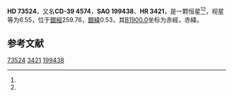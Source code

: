 {{Starbox begin
| name = HD 73524
}}
{{Starbox observe
| epoch = [[J2000.0|J2000.0]]
| constell = {{星座名待查}}<ref name=SIMBAD>{{cite web
 | url=http://simbad.u-strasbg.fr/simbad/sim-id?Ident=HR+3421
 | title =Pulsating variable Star
 | publisher=Centre de Données astronomiques de Strasbourg
 | work=SIMBAD
 | accessdate=2012-07-13}}</ref><ref name=DATA>{{cite web
 | url=http://vizier.u-strasbg.fr/viz-bin/VizieR-5?-out.add=.&-source=5050&-corr=PK=HR&-out.max=9999&HR=3421
 | title=VizieR Detailed Page
 | accessdate=2012-07-13
 | archive-date=2016-03-05
 | archive-url=https://web.archive.org/web/20160305023048/http://vizier.u-strasbg.fr/viz-bin/VizieR-5?-out.add=.&-source=5050&-corr=PK=HR&-out.max=9999&HR=3421
 | dead-url=no
 }}</ref>
| 星官 = 
| ra = {{RA|8|37|19.9}}<ref name=SIMBAD /><ref name=DATA />
| dec = {{DEC|-40|8|51}}<ref name=SIMBAD /><ref name=DATA />
| appmag_v = 6.55<ref name=SIMBAD /><ref name=DATA />
}}
{{Starbox character
| class = G4IV-V<ref name=SIMBAD /><ref name=DATA />
| b-v = 0.6<ref name=SIMBAD /><ref name=DATA />
| u-b = 0.14<ref name=SIMBAD /><ref name=DATA />
| r-i = <ref name=SIMBAD /><ref name=DATA />
| variable = 
}}
{{Starbox astrometry
| radial_v = 0.14
| prop_mo_ra = -2
| parallax = 0.059
| p_error = 
}}
{{Starbox catalog
| names =CD-39 4574，[[SAO星表|SAO]] 199438，[[HD星表|HD]] 73524，[[HR星表|HR]] 3421}}
{{Starbox reference |Simbad=HR+3421}}
{{Starbox end}}

'''HD 73524'''，又名'''CD-39 4574'''，'''SAO 199438'''、'''HR 3421'''，是一颗恒星<ref name=SIMBAD /><ref name=DATA />，视星等为6.55，位于[[銀道座標系|銀經]]259.76，[[銀道座標系|銀緯]]0.53，其[[B1900.0|B1900.0]]坐标为赤經{{RA|8|33|42.5}}，赤緯{{DEC|-39|0.53|56}}。

== 参考文献 ==
{{reflist}}

{{star-stub}}

[[Category:HD和HDE天體|73524]]
[[Category:HR天體|3421]]
[[Category:SAO天體|199438]]